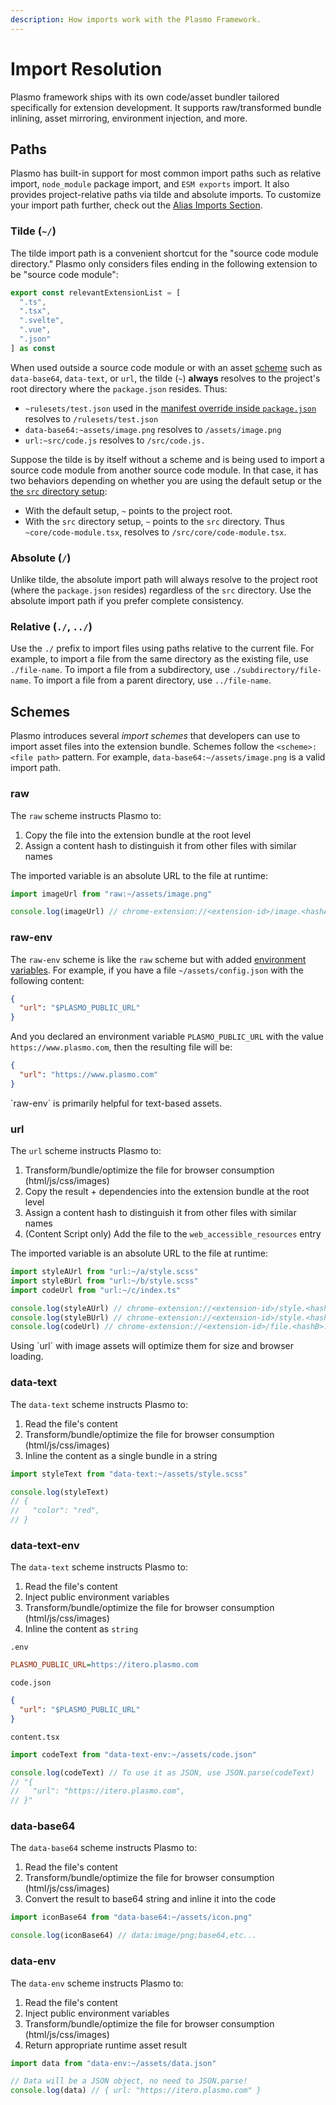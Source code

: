 ```yaml
---
description: How imports work with the Plasmo Framework.
---
```


# Import Resolution

Plasmo framework ships with its own code/asset bundler tailored specifically for extension development. It supports raw/transformed bundle inlining, asset mirroring, environment injection, and more.

## Paths

Plasmo has built-in support for most common import paths such as relative import, `node_module` package import, and `ESM exports` import. It also provides project-relative paths via tilde and absolute imports. To customize your import path further, check out the [Alias Imports Section](/framework/customization/alias).

### Tilde (`~/`)

The tilde import path is a convenient shortcut for the "source code module directory." Plasmo only considers files ending in the following extension to be "source code module":

```ts
export const relevantExtensionList = [
  ".ts",
  ".tsx",
  ".svelte",
  ".vue",
  ".json"
] as const
```

When used outside a source code module or with an asset [scheme](#schemes) such as `data-base64`, `data-text`, or `url`, the tilde (`~`) **always** resolves to the project's root directory where the `package.json` resides. Thus:

- `~rulesets/test.json` used in the [manifest override inside `package.json`](/framework/customization/manifest) resolves to `/rulesets/test.json`
- `data-base64:~assets/image.png` resolves to `/assets/image.png`
- `url:~src/code.js` resolves to `/src/code.js.`

Suppose the tilde is by itself without a scheme and is being used to import a source code module from another source code module. In that case, it has two behaviors depending on whether you are using the default setup or the [the `src` directory setup](/framework/customization/src):

- With the default setup, `~` points to the project root.
- With the `src` directory setup, `~` points to the `src` directory. Thus `~core/code-module.tsx`, resolves to `/src/core/code-module.tsx`.

### Absolute (`/`)

Unlike tilde, the absolute import path will always resolve to the project root (where the `package.json` resides) regardless of the `src` directory. Use the absolute import path if you prefer complete consistency.

### Relative (`./`, `../`)

Use the `./` prefix to import files using paths relative to the current file. For example, to import a file from the same directory as the existing file, use `./file-name`. To import a file from a subdirectory, use `./subdirectory/file-name`. To import a file from a parent directory, use `../file-name`.

## Schemes

Plasmo introduces several _import schemes_ that developers can use to import asset files into the extension bundle. Schemes follow the `<scheme>:<file path>` pattern. For example, `data-base64:~/assets/image.png` is a valid import path.

### raw

The `raw` scheme instructs Plasmo to:

1. Copy the file into the extension bundle at the root level
2. Assign a content hash to distinguish it from other files with similar names

The imported variable is an absolute URL to the file at runtime:

```ts
import imageUrl from "raw:~/assets/image.png"

console.log(imageUrl) // chrome-extension://<extension-id>/image.<hashA>.png
```

### raw-env

The `raw-env` scheme is like the `raw` scheme but with added [environment variables](./env). For example, if you have a file `~/assets/config.json` with the following content:

```json
{
  "url": "$PLASMO_PUBLIC_URL"
}
```

And you declared an environment variable `PLASMO_PUBLIC_URL` with the value `https://www.plasmo.com`, then the resulting file will be:

```json
{
  "url": "https://www.plasmo.com"
}
```

<Callout emoji="👀">
  `raw-env` is primarily helpful for text-based assets.
</Callout>

### url

The `url` scheme instructs Plasmo to:

1. Transform/bundle/optimize the file for browser consumption (html/js/css/images)
2. Copy the result + dependencies into the extension bundle at the root level
3. Assign a content hash to distinguish it from other files with similar names
4. (Content Script only) Add the file to the `web_accessible_resources` entry

The imported variable is an absolute URL to the file at runtime:

```ts
import styleAUrl from "url:~/a/style.scss"
import styleBUrl from "url:~/b/style.scss"
import codeUrl from "url:~/c/index.ts"

console.log(styleAUrl) // chrome-extension://<extension-id>/style.<hashA>.css
console.log(styleBUrl) // chrome-extension://<extension-id>/style.<hashB>.css
console.log(codeUrl) // chrome-extension://<extension-id>/file.<hashB>.js
```

<Callout emoji="😮">
  Using `url` with image assets will optimize them for size and browser loading.
</Callout>

### data-text

The `data-text` scheme instructs Plasmo to:

1. Read the file's content
2. Transform/bundle/optimize the file for browser consumption (html/js/css/images)
3. Inline the content as a single bundle in a string

```ts
import styleText from "data-text:~/assets/style.scss"

console.log(styleText)
// {
//   "color": "red",
// }
```

### data-text-env

The `data-text` scheme instructs Plasmo to:

1. Read the file's content
2. Inject public environment variables
3. Transform/bundle/optimize the file for browser consumption (html/js/css/images)
4. Inline the content as `string`

`.env`

```ini
PLASMO_PUBLIC_URL=https://itero.plasmo.com
```

`code.json`

```json
{
  "url": "$PLASMO_PUBLIC_URL"
}
```

`content.tsx`

```ts
import codeText from "data-text-env:~/assets/code.json"

console.log(codeText) // To use it as JSON, use JSON.parse(codeText)
// "{
//   "url": "https://itero.plasmo.com",
// }"
```

### data-base64

The `data-base64` scheme instructs Plasmo to:

1. Read the file's content
2. Transform/bundle/optimize the file for browser consumption (html/js/css/images)
3. Convert the result to base64 string and inline it into the code

```ts
import iconBase64 from "data-base64:~/assets/icon.png"

console.log(iconBase64) // data:image/png;base64,etc...
```

### data-env

The `data-env` scheme instructs Plasmo to:

1. Read the file's content
2. Inject public environment variables
3. Transform/bundle/optimize the file for browser consumption (html/js/css/images)
4. Return appropriate runtime asset result

```ts
import data from "data-env:~/assets/data.json"

// Data will be a JSON object, no need to JSON.parse!
console.log(data) // { url: "https://itero.plasmo.com" }
```
